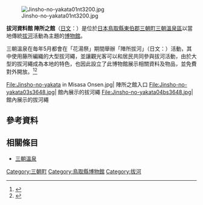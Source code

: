 {{coord|35|24|37.3|N|133|53|34.8|E|display=title}}
[[File:Jinsho-no-yakata01nt3200.jpg|thumb]]

'''拔河資料館 陣所之館'''（[[日文|日文]]：'''{{lang|ja|大綱引き資料館 陣所の館}}'''）是位於[[日本|日本]][[鳥取縣|鳥取縣]][[東伯郡|東伯郡]][[三朝町|三朝町]][[三朝溫泉|三朝溫泉區]]以當地傳統[[拔河|拔河]]活動為主題的[[博物館|博物館]]。

三朝溫泉在毎年5月都會在「花湯祭」期間舉辦「陣所拔河」（日文：{{lang|ja|陣所の綱引き}}）活動，其中使用藤所編織的大型拔河繩，並讓觀光客可以和居民共同參與拔河活動，由於大型的拔河繩成為本地的特色，也因此設立了此博物館展示相關資料及物品，並免費對外開放。<ref>{{Cite web| url=https://www.tottori-guide.jp/tourism/tour/view/170| title=陣所の館| publisher=鳥取県観光連盟| work=鳥取県観光案内 とっとり旅の生情報| language=ja| accessdate=2019-04-30| archive-date=2019-04-30| archive-url=https://web.archive.org/web/20190430032304/https://www.tottori-guide.jp/tourism/tour/view/170| dead-url=no}}</ref><ref>{{Cite news| url=https://tw.wamazing.com/media/article/a-324/| title=【鳥取】風情萬種治癒系「三朝溫泉」泡湯去！觀光、住宿、交通總整理| date=2019-05-31| work=WAmazing Media| language=zh-tw| accessdate=2020-02-18| archive-date=2020-02-18| archive-url=https://web.archive.org/web/20200218050614/https://tw.wamazing.com/media/article/a-324/| dead-url=no}}</ref>

<gallery widths=200px heights=200px>
File:Jinsho-no-yakata in Misasa Onsen.jpg| 陣所之館入口
File:Jinsho-no-yakata03s3648.jpg| 館內展示的拔河繩
File:Jinsho-no-yakata04bs3648.jpg| 館內展示的拔河繩
</Gallery>

== 參考資料 ==
{{Reflist}}

== 相關條目 ==
{{Commonscat|Jinsho-no-yakata}}

* [[三朝溫泉|三朝溫泉]]

{{DEFAULTSORT:Jinsho-no-yakata}}
[[Category:三朝町|Category:三朝町]]
[[Category:鳥取縣博物館|Category:鳥取縣博物館]]
[[Category:拔河|Category:拔河]]